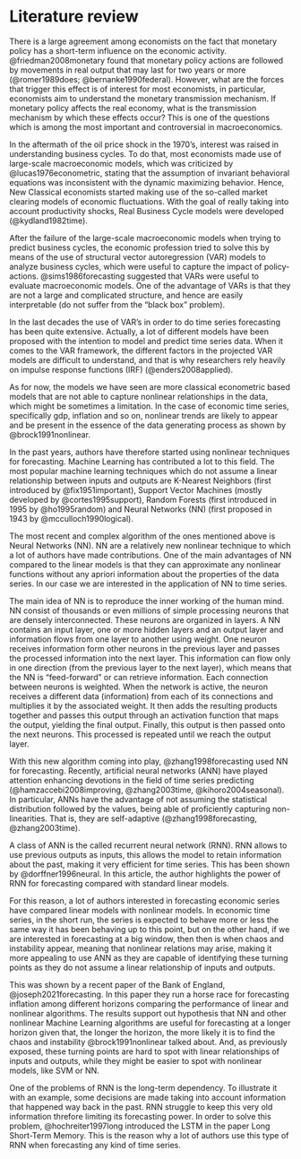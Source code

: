 # Literature review {#lit-review}

There is a large agreement among economists on the fact that monetary policy has a short-term influence on the economic activity. @friedman2008monetary found that monetary policy actions are followed by movements in real output that may last for two years or more (@romer1989does; @bernanke1990federal). However, what are the forces that trigger this effect is of interest for most economists, in particular, economists aim to understand the monetary transmission mechanism. If monetary policy affects the real economy, what is the transmission mechanism by which these effects occur? This is one of the questions which is among the most important and controversial in macroeconomics.

In the aftermath of the oil price shock in the 1970's, interest was raised in understanding business cycles. To do that, most economists made use of large-scale macroeconomic models, which was criticized by @lucas1976econometric, stating that the assumption of invariant behavioral equations was inconsistent with the dynamic maximizing behavior. Hence, New Classical economists started making use of the so-called market clearing models of economic fluctuations. With the goal of really taking into account productivity shocks, Real Business Cycle models were developed (@kydland1982time).

After the failure of the large-scale macroeconomic models when trying to predict business cycles, the economic profession tried to solve this by means of the use of structural vector autoregression (VAR) models to analyze business cycles, which were useful to capture the impact of policy-actions. @sims1986forecasting suggested that VARs were useful to evaluate macroeconomic models. One of the advantage of VARs is that they are not a large and complicated structure, and hence are easily interpretable (do not suffer from the “black box” problem).

In the last decades the use of VAR’s in order to do time series forecasting has been quite extensive. Actually, a lot of different models have been proposed with the intention to model and predict time series data. When it comes to the VAR framework, the different factors in the projected VAR models are difficult to understand, and that is why researchers rely heavily on impulse response functions (IRF) (@enders2008applied).

As for now, the models we have seen are more classical econometric based models that are not able to capture nonlinear relationships in the data, which might be sometimes a limitation. In the case of economic time series, specifically gdp, inflation and so on, nonlinear trends are likely to appear and be present in the essence of the data generating process as shown by @brock1991nonlinear.

In the past years, authors have therefore started using nonlinear techniques for forecasting. Machine Learning has contributed a lot to this field. The most popular machine learning techniques which do not assume a linear relationship between inputs and outputs are K-Nearest Neighbors (first introduced by @fix1951important), Support Vector Machines (mostly developed by @cortes1995support), Random Forests (first introduced in 1995 by @ho1995random) and Neural Networks (NN) (first proposed in 1943 by @mcculloch1990logical).

The most recent and complex algorithm of the ones mentioned above is Neural Networks (NN). NN are a relatively new nonlinear technique to which a lot of authors have made contributions. One of the main advantages of NN compared to the linear models is that they can approximate any nonlinear functions without any apriori information about the properties of the data series. In our case we are interested in the application of NN to time series.

The main idea of NN is to reproduce the inner working of the human mind. NN consist of thousands or even millions of simple processing neurons that are densely interconnected. These neurons are organized in layers. A NN contains an input layer, one or more hidden layers and an output layer and information flows from one layer to another using weight. One neuron receives information form other neurons in the previous layer and passes the processed information into the next layer. This information can flow only in one direction (from the previous layer to the next layer), which means that the NN is “feed-forward” or can retrieve information. Each connection between neurons is weighted. When the network is active, the neuron receives a different data (information) from each of its connections and multiplies it by the associated weight. It then adds the resulting products together and passes this output through an activation function that maps the output, yielding the final output. Finally, this output is then passed onto the next neurons. This processed is repeated until we reach the output layer.

With this new algorithm coming into play, @zhang1998forecasting  used NN for forecasting. Recently, artificial neural networks (ANN) have played attention enhancing devotions in the field of time series predicting (@hamzaccebi2008improving, @zhang2003time, @kihoro2004seasonal). In particular, ANNs have the advantage of not assuming the statistical distribution followed by the values, being able of proficiently capturing non-linearities. That is, they are self-adaptive (@zhang1998forecasting, @zhang2003time).

A class of ANN is the called recurrent neural network (RNN). RNN allows to use previous outputs as inputs, this allows the model to retain information about the past, making it very efficient for time series. This has been shown by @dorffner1996neural. In this article, the author highlights the power of RNN for forecasting compared with standard linear models.

For this reason, a lot of authors interested in forecasting economic series have compared linear models with nonlinear models. In economic time series, in the short run, the series is expected to behave more or less the same way it has been behaving up to this point, but on the other hand, if we are interested in forecasting at a big window, then then is when chaos and instability appear, meaning that nonlinear relations may arise, making it more appealing to use ANN as they are capable of identifying these turning points as they do not assume a linear relationship of inputs and outputs.

This was shown by a recent paper of the Bank of England, @joseph2021forecasting. In this paper they run a horse race for forecasting inflation among different horizons comparing the performance of linear and nonlinear algorithms. The results support out hypothesis that NN and other nonlinear Machine Learning algorithms are useful for forecasting at a longer horizon given that, the longer the horizon, the more likely it is to find the chaos and instability @brock1991nonlinear talked about. And, as previously exposed, these turning points are hard to spot with linear relationships of inputs and outputs, while they might be easier to spot with nonlinear models, like SVM or NN.

One of the problems of RNN is the long-term dependency. To illustrate it with an example, some decisions are made taking into account information that happened way back in the past. RNN struggle to keep this very old information threfore limiting its forecasting power. In order to solve this problem,  @hochreiter1997long introduced the LSTM in the paper Long Short-Term Memory. This is the reason why a lot of authors use this type of RNN when forecasting any kind of time series.
